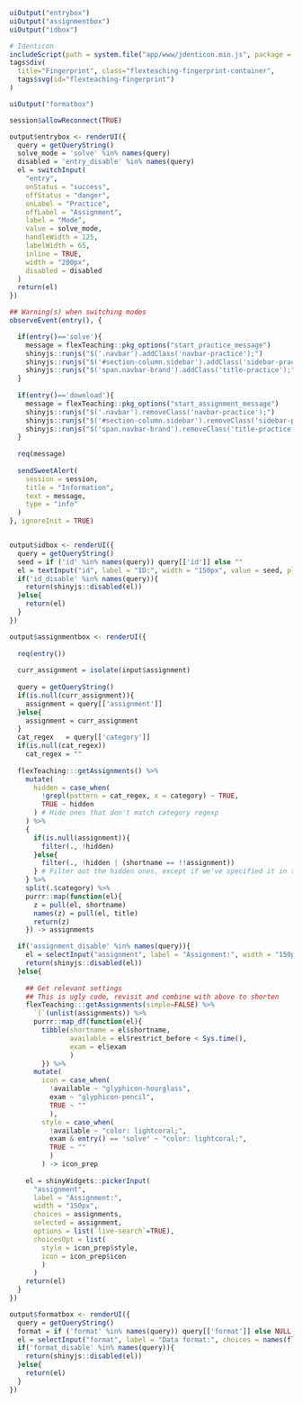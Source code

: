 
```r
uiOutput("entrybox")
uiOutput("assignmentbox")
uiOutput("idbox")

# Identicon
includeScript(path = system.file("app/www/jdenticon.min.js", package = "flexTeaching"))
tags$div(
  title="Fingerprint", class="flexteaching-fingerprint-container",
  tags$svg(id="flexteaching-fingerprint")
)

uiOutput("formatbox")
```

```r

session$allowReconnect(TRUE)

output$entrybox <- renderUI({
  query = getQueryString()
  solve_mode = 'solve' %in% names(query)
  disabled = 'entry_disable' %in% names(query)
  el = switchInput(
    "entry",
    onStatus = "success", 
    offStatus = "danger",
    onLabel = "Practice",
    offLabel = "Assignment",
    label = "Mode",
    value = solve_mode,
    handleWidth = 125,
    labelWidth = 65,
    inline = TRUE,
    width = "200px",
    disabled = disabled
  )
  return(el)
})

## Warning(s) when switching modes
observeEvent(entry(), {

  if(entry()=='solve'){
    message = flexTeaching::pkg_options("start_practice_message")
    shinyjs::runjs("$('.navbar').addClass('navbar-practice');")
    shinyjs::runjs("$('#section-column.sidebar').addClass('sidebar-practice');")
    shinyjs::runjs("$('span.navbar-brand').addClass('title-practice');")
  }
  
  if(entry()=='download'){
    message = flexTeaching::pkg_options("start_assignment_message")
    shinyjs::runjs("$('.navbar').removeClass('navbar-practice');")
    shinyjs::runjs("$('#section-column.sidebar').removeClass('sidebar-practice');")
    shinyjs::runjs("$('span.navbar-brand').removeClass('title-practice');")
  }
  
  req(message)
  
  sendSweetAlert(
    session = session,
    title = "Information",
    text = message,
    type = "info"
  )
}, ignoreInit = TRUE)


output$idbox <- renderUI({
  query = getQueryString()
  seed = if ('id' %in% names(query)) query[['id']] else ""
  el = textInput("id", label = "ID:", width = "150px", value = seed, placeholder = "Your ID")
  if('id_disable' %in% names(query)){
    return(shinyjs::disabled(el))
  }else{
    return(el)
  }
})

output$assignmentbox <- renderUI({
  
  req(entry())
  
  curr_assignment = isolate(input$assignment)
  
  query = getQueryString()
  if(is.null(curr_assignment)){
    assignment = query[['assignment']]
  }else{
    assignment = curr_assignment
  }
  cat_regex   = query[['category']]
  if(is.null(cat_regex))
    cat_regex = ""
  
  flexTeaching:::getAssignments() %>%
    mutate(
      hidden = case_when(
        !grepl(pattern = cat_regex, x = category) ~ TRUE,
        TRUE ~ hidden
      ) # Hide ones that don't match category regexp
    ) %>%
    {
      if(is.null(assignment)){
        filter(., !hidden)
      }else{
        filter(., !hidden | (shortname == !!assignment))
      } # Filter out the hidden ones, except if we've specified it in the query string
    } %>%
    split(.$category) %>%
    purrr::map(function(el){
      z = pull(el, shortname)
      names(z) = pull(el, title)
      return(z)
    }) -> assignments

  if('assignment_disable' %in% names(query)){
    el = selectInput("assignment", label = "Assignment:", width = "150px", choices = assignments, selected = assignment)
    return(shinyjs::disabled(el))
  }else{
    
    ## Get relevant settings
    ## This is ugly code, revisit and combine with above to shorten
    flexTeaching:::getAssignments(simple=FALSE) %>% 
      `[`(unlist(assignments)) %>%
      purrr::map_df(function(el){
        tibble(shortname = el$shortname,
               available = el$restrict_before < Sys.time(),
               exam = el$exam
               )
        }) %>%
      mutate(
        icon = case_when(
          !available ~ "glyphicon-hourglass",
          exam ~ "glyphicon-pencil",
          TRUE ~ ""
          ),
        style = case_when(
          !available ~ "color: lightcoral;",
          exam & entry() == 'solve' ~ "color: lightcoral;",
          TRUE ~ ""
          )
        ) -> icon_prep
    
    el = shinyWidgets::pickerInput(
      "assignment", 
      label = "Assignment:", 
      width = "150px", 
      choices = assignments,
      selected = assignment,
      options = list(`live-search`=TRUE),
      choicesOpt = list(
        style = icon_prep$style,
        icon = icon_prep$icon
        )
      )
    return(el)
  }
})

output$formatbox <- renderUI({
  query = getQueryString()
  format = if ('format' %in% names(query)) query[['format']] else NULL
  el = selectInput("format", label = "Data format:", choices = names(flexTeaching:::formats), selected = format)
  if('format_disable' %in% names(query)){
    return(shinyjs::disabled(el))
  }else{
    return(el)
  }
})


```
